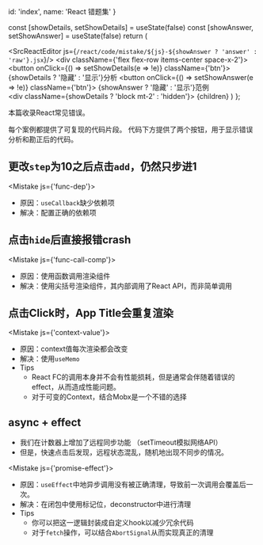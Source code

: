 
  id: 'index',
  name: 'React 错题集'
}

  const [showDetails, setShowDetails] = useState(false)
  const [showAnswer, setShowAnswer] = useState(false)
  return (
    <div>
      <SrcReactEditor js={`/react/code/mistake/${js}-${showAnswer ? 'answer' : 'raw'}.jsx`}/>
      <div className={'flex flex-row items-center space-x-2'}>
        <button onClick={() => setShowDetails(e => !e)}
                className={'btn'}>
          {showDetails ? '隐藏' : '显示'}分析
        </button>
        <button onClick={() => setShowAnswer(e => !e)}
                className={'btn'}>
          {showAnswer ? '隐藏' : '显示'}范例
        </button>
      </div>
      <div className={showDetails ? 'block mt-2' : 'hidden'}>
        {children}
      </div>
    </div>
  )
};

本篇收录React常见错误。

每个案例都提供了可复现的代码片段。
代码下方提供了两个按钮，用于显示错误分析和勘正后的代码。

## 更改`step`为10之后点击`add`，仍然只步进1

<Mistake js={'func-dep'}>

  - 原因：`useCallback`缺少依赖项
  - 解决：配置正确的依赖项

</Mistake>

## 点击`hide`后直接报错crash

<Mistake js={'func-call-comp'}>

  - 原因：使用函数调用渲染组件
  - 解决：使用尖括号渲染组件，其内部调用了React API，而非简单调用

</Mistake>

## 点击Click时，App Title会重复渲染

<Mistake js={'context-value'}>

  - 原因：context值每次渲染都会改变
  - 解决：使用`useMemo`
  - Tips
      - React FC的调用本身并不会有性能损耗，但是通常会伴随着错误的effect，从而造成性能问题。
      - 对于可变的Context，结合Mobx是一个不错的选择

</Mistake>

## async + effect

- 我们在计数器上增加了远程同步功能 （setTimeout模拟网络API）
- 但是，快速点击后发现，远程状态混乱，随机地出现不同步的情况。

<Mistake js={'promise-effect'}>

  - 原因：`useEffect`中地异步调用没有被正确清理，导致前一次调用会覆盖后一次。
  - 解决：在闭包中使用标记位，deconstructor中进行清理
  - Tips
      - 你可以把这一逻辑封装成自定义hook以减少冗余代码
      - 对于`fetch`操作，可以结合`AbortSignal`从而实现真正的清理

</Mistake>


